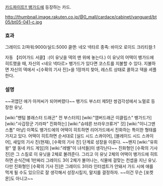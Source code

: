[[카드파이트!! 뱅가드]]에 등장하는 카드.

http://thumbnail.image.rakuten.co.jp/@0_mall/cardace/cabinet/vanguard/bt05/bt05-041-c.jpg

=== 효과 ===
그레이드 2/파워:9000/실드:5000
클랜: 네오 넥타르
종족: 바이오 로이드
크리티컬:1

자동 【리어가드 서클】:(이 유닛을 덱의 맨 위에 놓는다.) 이 유닛의 어택이 뱅가드에 히트했을 때, 자신의 <네오 넥타르> 뱅가드가 있다면 코스트를 지불할 수 있다. 지불하면 자신의 덱에서 <[수확의 기사 진]>을 1장까지 찾아, 레스트 상태로 콜하고 덱을 셔플한다.

=== 설명 ===

~~귀엽던 애가 아저씨가 되어버렸다~~
뱅가드 부스터 제5탄 쌍검각성에서 노멀로 등장한 유닛.

[wiki:"팬텀 블래스터 드래곤" 전 부스터의] [wiki:"앰버드래곤 이클립스" 뱅가드가] [wiki:"사갑장군 기라파" 진화하는] [wiki:"슈테른 브라우크류거" 것] [wiki:"이니그맨 스톰" 마냥] 이쪽도 뱅가드에의 어택이 히트하면 리어가드에서 진화하는 특이한 형태를 가지고 있다. 어택이 히트하면 순서대로 [실드 시드 스콰이어], [블레이드 시드 스콰이어], 새잎의 기사 진(현재), [수확의 기사 진] 단계로 성장을 이룬다. ~~왠지 [wiki:"유희왕" 옆 동네 카드 게임]의 [wiki:"레벨"이 녀석들]이 생각난다~~
진화형인 [수확의 기사 진]은 그 스킬로 이 유닛을 2체로 불려준다. 그리고 이 유닛 2체의 어택이 뱅가드에 히트하면 순식간에 1만짜리 그레이드 3이 2체가 불어나는, 식물에 걸맞는 컨셉을 지닌 유닛.
다만 진화형인 [수확의 기사 진]은 그레이드 3이라 인터셉트가 안돼서 가드 시에 애를 먹게 될 수도 있으므로 잘 생각해서 성장시킬지, 말지를 결정하자. ~~이건 무슨 [포켓몬]도 아니고~~
